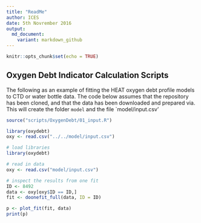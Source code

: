 ```yaml
---
title: "ReadMe"
author: ICES
date: 5th Novrember 2016
output:
  md_document:
    variant: markdown_github
---
```


```r
knitr::opts_chunk$set(echo = TRUE)
```

## Oxygen Debt Indicator Calculation Scripts

The following as an example of fitting the HEAT oxygen debt profile models to CTD or water bottle data.  The code below assumes that the repository has been cloned, and that the data has been downloaded and prepared via.  This will create the folder `model` and the file `model/input.csv'

```r
source("scripts/OxygenDebt/01_input.R")
```


```r
library(oxydebt)
oxy <- read.csv("../../model/input.csv")
```


```r
# load libraries
library(oxydebt)

# read in data
oxy <- read.csv("model/input.csv")
```



```r
# inspect the results from one fit
ID <- 8492
data <- oxy[oxy$ID == ID,]
fit <- doonefit_full(data, ID = ID)

p <- plot_fit(fit, data)
print(p)
```

